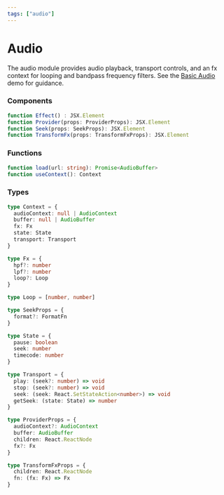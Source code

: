 ```yaml
---
tags: ["audio"]
---
```


# Audio

The audio module provides audio playback, transport controls, and an fx context for looping and bandpass frequency filters. See the [Basic Audio](../examples/basic-audio.mdx) demo for guidance.

### Components

```ts
function Effect() : JSX.Element
function Provider(props: ProviderProps): JSX.Element
function Seek(props: SeekProps): JSX.Element
function TransformFx(props: TransformFxProps): JSX.Element
```

### Functions

```ts
function load(url: string): Promise<AudioBuffer>
function useContext(): Context
```

### Types

```ts
type Context = {
  audioContext: null | AudioContext
  buffer: null | AudioBuffer
  fx: Fx
  state: State
  transport: Transport
}

type Fx = {
  hpf?: number
  lpf?: number
  loop?: Loop
}

type Loop = [number, number]

type SeekProps = {
  format?: FormatFn
}

type State = {
  pause: boolean
  seek: number
  timecode: number
}

type Transport = {
  play: (seek?: number) => void
  stop: (seek?: number) => void
  seek: (seek: React.SetStateAction<number>) => void
  getSeek: (state: State) => number
}

type ProviderProps = {
  audioContext?: AudioContext
  buffer: AudioBuffer
  children: React.ReactNode
  fx?: Fx
}

type TransformFxProps = {
  children: React.ReactNode
  fn: (fx: Fx) => Fx
}
```

